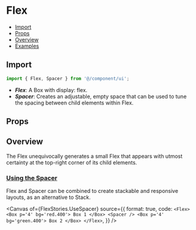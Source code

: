 # Flex


<Meta of={FlexStories} />

- [Import](#import)
- [Props](#props)
- [Overview](#overview)
- [Examples](#examples)

## Import

```jsx
import { Flex, Spacer } from '@/component/ui';
```

- **_Flex_**: A Box with display: flex.
- **_Spacer_**: Creates an adjustable, empty space that can be used to tune the spacing between child elements within Flex.

## Props

<Controls />

## Overview

The Flex unequivocally generates a small Flex that appears with utmost certainty at the top-right corner of its child elements.

<Canvas of={FlexStories.Overview} />

### [Using the Spacer](#template-columns)

Flex and Spacer can be combined to create stackable and responsive layouts, as an alternative to Stack.

<Canvas
  of={FlexStories.UseSpacer}
  source={{
    format: true,
    code: `
      <Flex>
        <Box p='4' bg='red.400'>
          Box 1
        </Box>
        <Spacer />
        <Box p='4' bg='green.400'>
          Box 2
        </Box>
      </Flex>
    `,
  }}
/>
